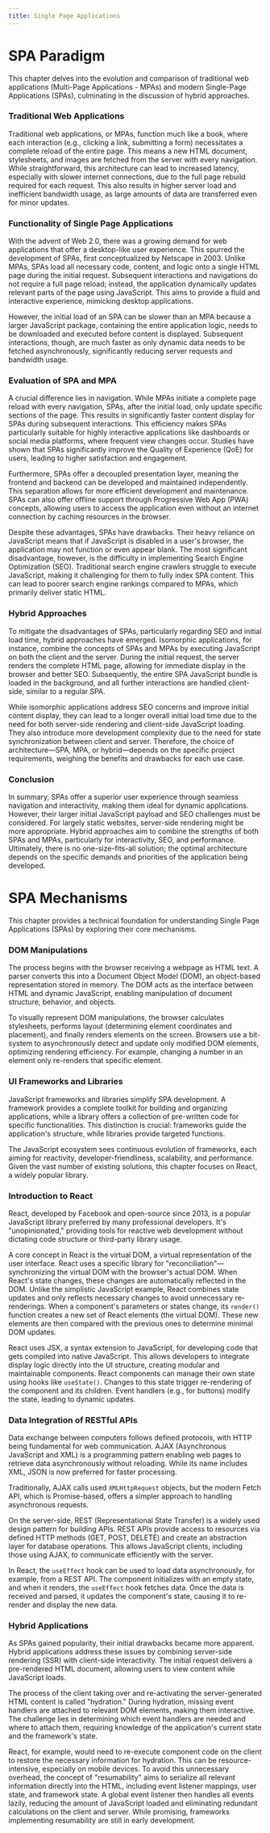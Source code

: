 ```yaml
---
title: Single Page Applications
---
```


# SPA Paradigm

This chapter delves into the evolution and comparison of traditional web applications (Multi-Page Applications - MPAs) and modern Single-Page Applications (SPAs), culminating in the discussion of hybrid approaches.

### Traditional Web Applications

Traditional web applications, or MPAs, function much like a book, where each interaction (e.g., clicking a link, submitting a form) necessitates a complete reload of the entire page. This means a new HTML document, stylesheets, and images are fetched from the server with every navigation. While straightforward, this architecture can lead to increased latency, especially with slower internet connections, due to the full page rebuild required for each request. This also results in higher server load and inefficient bandwidth usage, as large amounts of data are transferred even for minor updates.

### Functionality of Single Page Applications

With the advent of Web 2.0, there was a growing demand for web applications that offer a desktop-like user experience. This spurred the development of SPAs, first conceptualized by Netscape in 2003. Unlike MPAs, SPAs load all necessary code, content, and logic onto a single HTML page during the initial request. Subsequent interactions and navigations do not require a full page reload; instead, the application dynamically updates relevant parts of the page using JavaScript. This aims to provide a fluid and interactive experience, mimicking desktop applications.

However, the initial load of an SPA can be slower than an MPA because a larger JavaScript package, containing the entire application logic, needs to be downloaded and executed before content is displayed. Subsequent interactions, though, are much faster as only dynamic data needs to be fetched asynchronously, significantly reducing server requests and bandwidth usage.

### Evaluation of SPA and MPA

A crucial difference lies in navigation. While MPAs initiate a complete page reload with every navigation, SPAs, after the initial load, only update specific sections of the page. This results in significantly faster content display for SPAs during subsequent interactions. This efficiency makes SPAs particularly suitable for highly interactive applications like dashboards or social media platforms, where frequent view changes occur. Studies have shown that SPAs significantly improve the Quality of Experience (QoE) for users, leading to higher satisfaction and engagement.

Furthermore, SPAs offer a decoupled presentation layer, meaning the frontend and backend can be developed and maintained independently. This separation allows for more efficient development and maintenance. SPAs can also offer offline support through Progressive Web App (PWA) concepts, allowing users to access the application even without an internet connection by caching resources in the browser.

Despite these advantages, SPAs have drawbacks. Their heavy reliance on JavaScript means that if JavaScript is disabled in a user's browser, the application may not function or even appear blank. The most significant disadvantage, however, is the difficulty in implementing Search Engine Optimization (SEO). Traditional search engine crawlers struggle to execute JavaScript, making it challenging for them to fully index SPA content. This can lead to poorer search engine rankings compared to MPAs, which primarily deliver static HTML.

### Hybrid Approaches

To mitigate the disadvantages of SPAs, particularly regarding SEO and initial load time, hybrid approaches have emerged. Isomorphic applications, for instance, combine the concepts of SPAs and MPAs by executing JavaScript on both the client and the server. During the initial request, the server renders the complete HTML page, allowing for immediate display in the browser and better SEO. Subsequently, the entire SPA JavaScript bundle is loaded in the background, and all further interactions are handled client-side, similar to a regular SPA.

While isomorphic applications address SEO concerns and improve initial content display, they can lead to a longer overall initial load time due to the need for both server-side rendering and client-side JavaScript loading. They also introduce more development complexity due to the need for state synchronization between client and server. Therefore, the choice of architecture—SPA, MPA, or hybrid—depends on the specific project requirements, weighing the benefits and drawbacks for each use case.

### Conclusion

In summary, SPAs offer a superior user experience through seamless navigation and interactivity, making them ideal for dynamic applications. However, their larger initial JavaScript payload and SEO challenges must be considered. For largely static websites, server-side rendering might be more appropriate. Hybrid approaches aim to combine the strengths of both SPAs and MPAs, particularly for interactivity, SEO, and performance. Ultimately, there is no one-size-fits-all solution; the optimal architecture depends on the specific demands and priorities of the application being developed.

# SPA Mechanisms

This chapter provides a technical foundation for understanding Single Page Applications (SPAs) by exploring their core mechanisms.

### DOM Manipulations

The process begins with the browser receiving a webpage as HTML text. A parser converts this into a Document Object Model (DOM), an object-based representation stored in memory. The DOM acts as the interface between HTML and dynamic JavaScript, enabling manipulation of document structure, behavior, and objects.

To visually represent DOM manipulations, the browser calculates stylesheets, performs layout (determining element coordinates and placement), and finally renders elements on the screen. Browsers use a bit-system to asynchronously detect and update only modified DOM elements, optimizing rendering efficiency. For example, changing a number in an element only re-renders that specific element.

### UI Frameworks and Libraries

JavaScript frameworks and libraries simplify SPA development. A framework provides a complete toolkit for building and organizing applications, while a library offers a collection of pre-written code for specific functionalities. This distinction is crucial: frameworks guide the application's structure, while libraries provide targeted functions.

The JavaScript ecosystem sees continuous evolution of frameworks, each aiming for reactivity, developer-friendliness, scalability, and performance. Given the vast number of existing solutions, this chapter focuses on React, a widely popular library.

### Introduction to React

React, developed by Facebook and open-source since 2013, is a popular JavaScript library preferred by many professional developers. It's "unopinionated," providing tools for reactive web development without dictating code structure or third-party library usage.

A core concept in React is the virtual DOM, a virtual representation of the user interface. React uses a specific library for "reconciliation"—synchronizing the virtual DOM with the browser's actual DOM. When React's state changes, these changes are automatically reflected in the DOM. Unlike the simplistic JavaScript example, React combines state updates and only reflects necessary changes to avoid unnecessary re-renderings. When a component's parameters or states change, its `render()` function creates a new set of React elements (the virtual DOM). These new elements are then compared with the previous ones to determine minimal DOM updates.

React uses JSX, a syntax extension to JavaScript, for developing code that gets compiled into native JavaScript. This allows developers to integrate display logic directly into the UI structure, creating modular and maintainable components. React components can manage their own state using hooks like `useState()`. Changes to this state trigger re-rendering of the component and its children. Event handlers (e.g., for buttons) modify the state, leading to dynamic updates.

### Data Integration of RESTful APIs

Data exchange between computers follows defined protocols, with HTTP being fundamental for web communication. AJAX (Asynchronous JavaScript and XML) is a programming pattern enabling web pages to retrieve data asynchronously without reloading. While its name includes XML, JSON is now preferred for faster processing.

Traditionally, AJAX calls used `XMLHttpRequest` objects, but the modern Fetch API, which is Promise-based, offers a simpler approach to handling asynchronous requests.

On the server-side, REST (Representational State Transfer) is a widely used design pattern for building APIs. REST APIs provide access to resources via defined HTTP methods (GET, POST, DELETE) and create an abstraction layer for database operations. This allows JavaScript clients, including those using AJAX, to communicate efficiently with the server.

In React, the `useEffect` hook can be used to load data asynchronously, for example, from a REST API. The component initializes with an empty state, and when it renders, the `useEffect` hook fetches data. Once the data is received and parsed, it updates the component's state, causing it to re-render and display the new data.

### Hybrid Applications

As SPAs gained popularity, their initial drawbacks became more apparent. Hybrid applications address these issues by combining server-side rendering (SSR) with client-side interactivity. The initial request delivers a pre-rendered HTML document, allowing users to view content while JavaScript loads.

The process of the client taking over and re-activating the server-generated HTML content is called "hydration." During hydration, missing event handlers are attached to relevant DOM elements, making them interactive. The challenge lies in determining which event handlers are needed and where to attach them, requiring knowledge of the application's current state and the framework's state.

React, for example, would need to re-execute component code on the client to restore the necessary information for hydration. This can be resource-intensive, especially on mobile devices. To avoid this unnecessary overhead, the concept of "resumability" aims to serialize all relevant information directly into the HTML, including event listener mappings, user state, and framework state. A global event listener then handles all events lazily, reducing the amount of JavaScript loaded and eliminating redundant calculations on the client and server. While promising, frameworks implementing resumability are still in early development.

